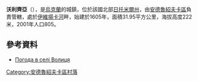 {{coord|50|5|8|N|29|5|24|E|scale:30000|display=title}}

'''沃利齊亞'''（{{lang-uk|Волиця}}），是[[烏克蘭|烏克蘭]]的城鎮，位於該國北部[[日托米爾州|日托米爾州]]，由[[安德魯紹夫卡區|安德魯紹夫卡區]]負責管轄，處於[[伊維揚卡河|伊維揚卡河]]畔，始建於1605年，面積31.95平方公里，海拔高度222米，2001年人口805。

==參考資料== 
* [http://weather.in.ua/ua/zhitomirskaja/4382 Погода в селі Волиця] {{Wayback|url=http://weather.in.ua/ua/zhitomirskaja/4382 |date=20111219124627 }}

{{Ukraine-geo-stub}}
[[Category:安德魯紹夫卡區村落|Category:安德魯紹夫卡區村落]]